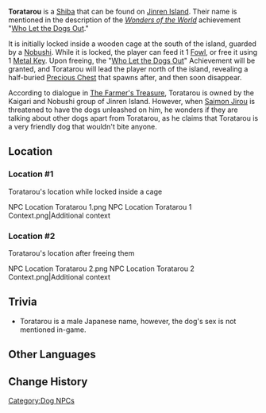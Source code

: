{{Character Infobox
|image            = NPC Toratarou.png
|type             = NPC
|name             = Toratarou
|region           = Inazuma
}}
'''Toratarou''' is a [[Shiba]] that can be found on [[Jinren Island]]. Their name is mentioned in the description of the ''[[Wonders of the World]]'' achievement "[[Who Let the Dogs Out]]."

It is initially locked inside a wooden cage at the south of the island, guarded by a [[Nobushi]]. While it is locked, the player can feed it 1 [[Fowl]], or free it using 1 [[Metal Key]]. Upon freeing, the "[[Who Let the Dogs Out]]" Achievement will be granted, and Toratarou will lead the player north of the island, revealing a half-buried [[Precious Chest]] that spawns after, and then soon disappear.

According to dialogue in [[The Farmer's Treasure]], Toratarou is owned by the Kaigari and Nobushi group of Jinren Island. However, when [[Saimon Jirou]] is threatened to have the dogs unleashed on him, he wonders if they are talking about other dogs apart from Toratarou, as he claims that Toratarou is a very friendly dog that wouldn't bite anyone.

==Location==
===Location #1===
Toratarou's location while locked inside a cage
<gallery>
NPC Location Toratarou 1.png
NPC Location Toratarou 1 Context.png|Additional context
</gallery>

===Location #2===
Toratarou's location after freeing them
<gallery>
NPC Location Toratarou 2.png
NPC Location Toratarou 2 Context.png|Additional context
</gallery>

==Trivia==
*Toratarou is a male Japanese name, however, the dog's sex is not mentioned in-game.

==Other Languages==
{{Other Languages|default_hidden = 1
|en      = Toratarou
|zhs     = 寅太郎
|zhs_rm  = Yíngtàiláng
|zht     = 寅太郎
|zht_rm  = Yíngtàiláng
|ja      = 寅太郎
|ja_rm   = Toratarou
|ko      = 토라타로
|ko_rm   = Tolatalo
|es      = Toratarou
|fr      = Toratarou
|ru      = Торатаро
|th      = Toratarou
|vi      = Kotarou
|de      = Toratarou
|id      = Toratarou
|pt      = Toratarou
|tr      = 
|it      = 
}}

==Change History==
{{Change History|2.0}}

[[Category:Dog NPCs]]